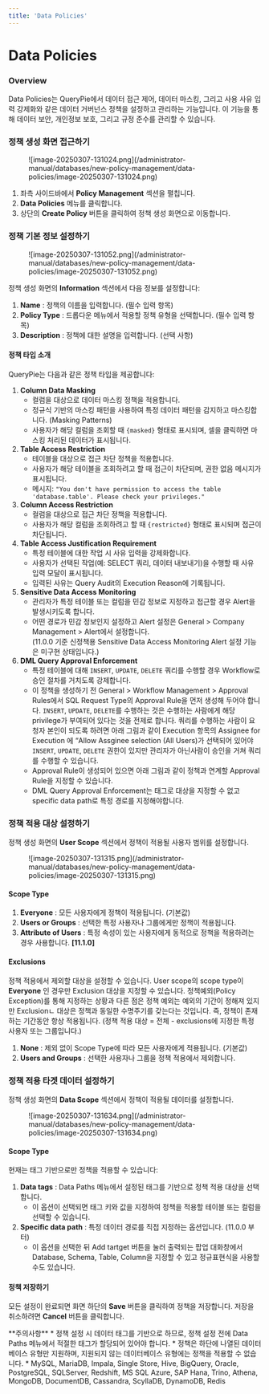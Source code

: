 ```yaml
---
title: 'Data Policies'
---
```



# Data Policies

### Overview

Data Policies는 QueryPie에서 데이터 접근 제어, 데이터 마스킹, 그리고 사용 사유 입력 강제화와 같은 데이터 거버넌스 정책을 설정하고 관리하는 기능입니다. 이 기능을 통해 데이터 보안, 개인정보 보호, 그리고 규정 준수를 관리할 수 있습니다.


### 정책 생성 화면 접근하기

<figure data-layout="center" data-align="center">
![image-20250307-131024.png](/administrator-manual/databases/new-policy-management/data-policies/image-20250307-131024.png)
</figure>

1. 좌측 사이드바에서  **Policy Management**  섹션을 펼칩니다.
2.  **Data Policies**  메뉴를 클릭합니다.
3. 상단의  **Create Policy**  버튼을 클릭하여 정책 생성 화면으로 이동합니다.


### 정책 기본 정보 설정하기

<figure data-layout="center" data-align="center">
![image-20250307-131052.png](/administrator-manual/databases/new-policy-management/data-policies/image-20250307-131052.png)
</figure>

정책 생성 화면의  **Information**  섹션에서 다음 정보를 설정합니다:

1.  **Name** : 정책의 이름을 입력합니다. (필수 입력 항목)
2.  **Policy Type** : 드롭다운 메뉴에서 적용할 정책 유형을 선택합니다. (필수 입력 항목)
3.  **Description** : 정책에 대한 설명을 입력합니다. (선택 사항)


#### 정책 타입 소개

QueryPie는 다음과 같은 정책 타입을 제공합니다:

1.  **Column Data Masking** 
    * 컬럼을 대상으로 데이터 마스킹 정책을 적용합니다. 
    * 정규식 기반의 마스킹 패턴을 사용하여 특정 데이터 패턴을 감지하고 마스킹합니다. (Masking Patterns)
    * 사용자가 해당 컬럼을 조회할 때 `{masked}` 형태로 표시되며, 셀을 클릭하면 마스킹 처리된 데이터가 표시됩니다.<br/>
2.  **Table Access Restriction** 
    * 테이블을 대상으로 접근 차단 정책을 적용합니다.
    * 사용자가 해당 테이블을 조회하려고 할 때 접근이 차단되며, 권한 없음 메시지가 표시됩니다.
    * 메시지: `"You don't have permission to access the table 'database.table'. Please check your privileges."`<br/>
3.  **Column Access Restriction** 
    * 컬럼을 대상으로 접근 차단 정책을 적용합니다.
    * 사용자가 해당 컬럼을 조회하려고 할 때 `{restricted}` 형태로 표시되며 접근이 차단됩니다.<br/>
4.  **Table Access Justification Requirement** 
    * 특정 테이블에 대한 작업 시 사유 입력을 강제화합니다.
    * 사용자가 선택된 작업(예: SELECT 쿼리, 데이터 내보내기)을 수행할 때 사유 입력 모달이 표시됩니다.
    * 입력된 사유는 Query Audit의 Execution Reason에 기록됩니다.<br/>
5.  **Sensitive Data Access Monitoring** 
    * 관리자가 특정 테이블 또는 컬럼을 민감 정보로 지정하고 접근할 경우 Alert을 발생시키도록 합니다.
    * 어떤 경로가 민감 정보인지 설정하고 Alert 설정은 General &gt; Company Management &gt; Alert에서 설정합니다.<br/>(11.0.0 기준 신정책용 Sensitive Data Access Monitoring Alert 설정 기능은 미구현 상태입니다.)
6.  **DML Query Approval Enforcement**  
    * 특정 테이블에 대해 `INSERT`, `UPDATE`, `DELETE` 쿼리를 수행할 경우 Workflow로 승인 절차를 거치도록 강제합니다.
    * 이 정책을 생성하기 전 General &gt; Workflow Management &gt; Approval Rules에서 SQL Request Type의 Approval Rule을 먼저 생성해 두어야 합니다. `INSERT`, `UPDATE`, `DELETE`를 수행하는 것은 수행하는 사람에게 해당 privilege가 부여되어 있다는 것을 전제로 합니다. 쿼리를 수행하는 사람이 요청자 본인이 되도록 하려면 아래 그림과 같이 Execution 항목의 Assignee for Execution 에 “Allow Assginee selection (All Users)가 선택되어 있어야 `INSERT`, `UPDATE`, `DELETE` 권한이 있지만 관리자가 아닌사람이 승인을 거쳐 쿼리를 수행할 수 있습니다.<br/>
    *  Approval Rule이 생성되어 있으면 아래 그림과 같이 정책과 연계할 Approval Rule을 지정할 수 있습니다.<br/>
    * DML Query Approval Enforcement는 태그로 대상을 지정할 수 없고 specific data path로 특정 경로를 지정해야합니다.

### 정책 적용 대상 설정하기

정책 생성 화면의  **User Scope**  섹션에서 정책이 적용될 사용자 범위를 설정합니다.

<figure data-layout="center" data-align="center">
![image-20250307-131315.png](/administrator-manual/databases/new-policy-management/data-policies/image-20250307-131315.png)
</figure>

#### Scope Type

1.  **Everyone** : 모든 사용자에게 정책이 적용됩니다. (기본값)
2.  **Users or Groups** : 선택한 특정 사용자나 그룹에게만 정책이 적용됩니다.
3.  **Attribute of Users**  : 특정 속성이 있는 사용자에게 동적으로 정책을 적용하려는 경우 사용합니다. **[11.1.0]** 

#### Exclusions

정책 적용에서 제외할 대상을 설정할 수 있습니다. User scope의 scope type이  **Everyone** 인 경우만 Exclusion 대상을 지정할 수 있습니다. 정책예외(Policy Exception)를 통해 지정하는 상황과 다른 점은 정책 예외는 예외의 기간이 정해져 있지만 Exclusionㄴ 대상은 정책과 동일한 수명주기를 갖는다는 것입니다. 즉, 정책이 존재하는 기간동안 항상 적용됩니다. (정책 적용 대상 = 전체 - exclusions에 지정한 특정 사용자 또는 그룹입니다.)

1.  **None** : 제외 없이 Scope Type에 따라 모든 사용자에게 적용됩니다. (기본값)
2.  **Users and Groups** : 선택한 사용자나 그룹을 정책 적용에서 제외합니다. 


### 정책 적용 타겟 데이터 설정하기

정책 생성 화면의  **Data Scope**  섹션에서 정책이 적용될 데이터를 설정합니다.

<figure data-layout="center" data-align="center">
![image-20250307-131634.png](/administrator-manual/databases/new-policy-management/data-policies/image-20250307-131634.png)
</figure>

#### Scope Type

현재는 태그 기반으로만 정책을 적용할 수 있습니다:

1.  **Data tags** : Data Paths 메뉴에서 설정된 태그를 기반으로 정책 적용 대상을 선택합니다.
    * 이 옵션이 선택되면 태그 키와 값을 지정하여 정책을 적용할 테이블 또는 컬럼을 선택할 수 있습니다.
2.  **Specific data path** : 특정 데이터 경로를 직접 지정하는 옵션입니다. (11.0.0 부터)
    * 이 옵션을 선택한 뒤 Add tartget 버튼을 눌러 출력되는 팝업 대화창에서 Database, Schema, Table, Column을 지정할 수 있고 정규표현식을 사용할 수도 있습니다. 


#### 정책 저장하기

모든 설정이 완료되면 화면 하단의  **Save**  버튼을 클릭하여 정책을 저장합니다. 저장을 취소하려면  **Cancel**  버튼을 클릭합니다.


<Callout type="important">
**주의사항**
* 정책 설정 시 데이터 태그를 기반으로 하므로, 정책 설정 전에 Data Paths 메뉴에서 적절한 태그가 할당되어 있어야 합니다.
* 정책은 하단에 나열된 데이터베이스 유형만 지원하며, 지원되지 않는 데이터베이스 유형에는 정책을 적용할 수 없습니다.
    *  MySQL, MariaDB, Impala, Single Store, Hive, BigQuery, Oracle, PostgreSQL, SQLServer, Redshift, MS SQL Azure, SAP Hana, Trino, Athena, MongoDB, DocumentDB, Cassandra, ScyllaDB, DynamoDB, Redis
</Callout>
